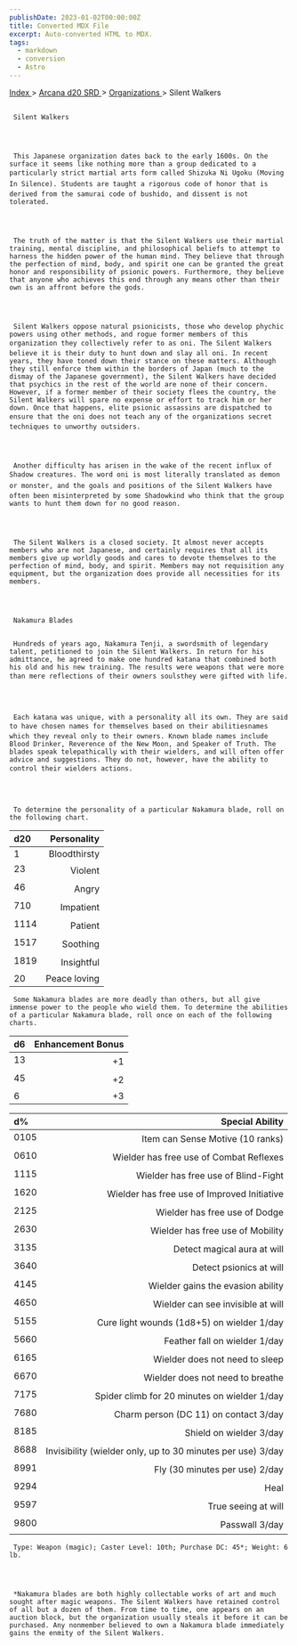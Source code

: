 ```yaml
---
publishDate: 2023-01-02T00:00:00Z
title: Converted MDX File
excerpt: Auto-converted HTML to MDX.
tags:
  - markdown
  - conversion
  - Astro
---
```







[
      Index
     ](-index)
     >
     [
      Arcana d20 SRD
     ](arcana-d20-srd-index)
     >
     [
      Organizations
     ](arcana-d20-srd-organizations-index)
     > Silent Walkers
    





## 
     Silent Walkers
    



     This Japanese organization dates back to the early 1600s. On the surface it seems like nothing more than a group dedicated to a particularly strict martial arts form called Shizuka Ni Ugoku (Moving In Silence). Students are taught a rigorous code of honor that is derived from the samurai code of bushido, and dissent is not tolerated.
    



     The truth of the matter is that the Silent Walkers use their martial training, mental discipline, and philosophical beliefs to attempt to harness the hidden power of the human mind. They believe that through the perfection of mind, body, and spirit one can be granted the great honor and responsibility of psionic powers. Furthermore, they believe that anyone who achieves this end through any means other than their own is an affront before the gods.
    



     Silent Walkers oppose natural psionicists, those who develop phychic powers using other methods, and rogue former members of this organization they collectively refer to as oni. The Silent Walkers believe it is their duty to hunt down and slay all oni. In recent years, they have toned down their stance on these matters. Although they still enforce them within the borders of Japan (much to the dismay of the Japanese government), the Silent Walkers have decided that psychics in the rest of the world are none of their concern. However, if a former member of their society flees the country, the Silent Walkers will spare no expense or effort to track him or her down. Once that happens, elite psionic assassins are dispatched to ensure that the oni does not teach any of the organizations secret techniques to unworthy outsiders.
    



     Another difficulty has arisen in the wake of the recent influx of Shadow creatures. The word oni is most literally translated as demon or monster, and the goals and positions of the Silent Walkers have often been misinterpreted by some Shadowkind who think that the group wants to hunt them down for no good reason.
    



     The Silent Walkers is a closed society. It almost never accepts members who are not Japanese, and certainly requires that all its members give up worldly goods and cares to devote themselves to the perfection of mind, body, and spirit. Members may not requisition any equipment, but the organization does provide all necessities for its members.
    



     Nakamura Blades
    

     Hundreds of years ago, Nakamura Tenji, a swordsmith of legendary talent, petitioned to join the Silent Walkers. In return for his admittance, he agreed to make one hundred katana that combined both his old and his new training. The results were weapons that were more than mere reflections of their owners soulsthey were gifted with life.
    



     Each katana was unique, with a personality all its own. They are said to have chosen names for themselves based on their abilitiesnames which they reveal only to their owners. Known blade names include Blood Drinker, Reverence of the New Moon, and Speaker of Truth. The blades speak telepathically with their wielders, and will often offer advice and suggestions. They do not, however, have the ability to control their wielders actions.
    



     To determine the personality of a particular Nakamura blade, roll on the following chart.
    


| d20 | Personality |
| :----- | -------------: |
| 1 | Bloodthirsty |
| 23 | Violent |
| 46 | Angry |
| 710 | Impatient |
| 1114 | Patient |
| 1517 | Soothing |
| 1819 | Insightful |
| 20 | Peace loving |




     Some Nakamura blades are more deadly than others, but all give immense power to the people who wield them. To determine the abilities of a particular Nakamura blade, roll once on each of the following charts.
    


| d6 | Enhancement Bonus |
| :---- | -------------------: |
| 13 | +1 |
| 45 | +2 |
| 6 | +3 |



| d% | Special Ability |
| :---- | -----------------: |
| 0105 | Item can Sense Motive (10 ranks) |
| 0610 | Wielder has free use of Combat Reflexes |
| 1115 | Wielder has free use of Blind-Fight |
| 1620 | Wielder has free use of Improved Initiative |
| 2125 | Wielder has free use of Dodge |
| 2630 | Wielder has free use of Mobility |
| 3135 | Detect magical aura at will |
| 3640 | Detect psionics at will |
| 4145 | Wielder gains the evasion ability |
| 4650 | Wielder can see invisible at will |
| 5155 | Cure light wounds (1d8+5) on wielder 1/day |
| 5660 | Feather fall on wielder 1/day |
| 6165 | Wielder does not need to sleep |
| 6670 | Wielder does not need to breathe |
| 7175 | Spider climb for 20 minutes on wielder 1/day |
| 7680 | Charm person (DC 11) on contact 3/day |
| 8185 | Shield on wielder 3/day |
| 8688 | Invisibility (wielder only, up to 30 minutes per use) 3/day |
| 8991 | Fly (30 minutes per use) 2/day |
| 9294 | Heal |
| 9597 | True seeing at will |
| 9800 | Passwall 3/day |




     Type: Weapon (magic); Caster Level: 10th; Purchase DC: 45*; Weight: 6 lb.
    



     *Nakamura blades are both highly collectable works of art and much sought after magic weapons. The Silent Walkers have retained control of all but a dozen of them. From time to time, one appears on an auction block, but the organization usually steals it before it can be purchased. Any nonmember believed to own a Nakamura blade immediately gains the enmity of the Silent Walkers.
    




